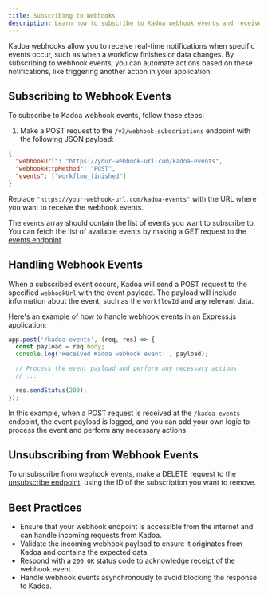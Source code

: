 ```yaml
---
title: Subscribing to Webhooks
description: Learn how to subscribe to Kadoa webhook events and receive real-time notifications about workflow events.
---
```


Kadoa webhooks allow you to receive real-time notifications when specific events occur, such as when a workflow finishes or data changes.
By subscribing to webhook events, you can automate actions based on these notifications, like triggering another action in your application.

## Subscribing to Webhook Events

To subscribe to Kadoa webhook events, follow these steps:

1. Make a POST request to the `/v3/webhook-subscriptions` endpoint with the following JSON payload:

```json
{
  "webhookUrl": "https://your-webhook-url.com/kadoa-events",
  "webhookHttpMethod": "POST",
  "events": ["workflow_finished"]
}
```

Replace `"https://your-webhook-url.com/kadoa-events"` with the URL where you want to receive the webhook events.

The `events` array should contain the list of events you want to subscribe to. You can fetch the list of available events by making a GET request to the [events endpoint](/api-reference/webhook-management/subscribe-to-webhook-events).

## Handling Webhook Events

When a subscribed event occurs, Kadoa will send a POST request to the specified `webhookUrl` with the event payload. The payload will include information about the event, such as the `workflowId` and any relevant data.

Here's an example of how to handle webhook events in an Express.js application:

```javascript
app.post('/kadoa-events', (req, res) => {
  const payload = req.body;
  console.log('Received Kadoa webhook event:', payload);

  // Process the event payload and perform any necessary actions
  // ...

  res.sendStatus(200);
});
```

In this example, when a POST request is received at the `/kadoa-events` endpoint, the event payload is logged, and you can add your own logic to process the event and perform any necessary actions.

## Unsubscribing from Webhook Events

To unsubscribe from webhook events, make a DELETE request to the [unsubscribe endpoint](/api-reference/webhook-management/unsubscribe-from-webhook-events), using the ID of the subscription you want to remove.

## Best Practices

- Ensure that your webhook endpoint is accessible from the internet and can handle incoming requests from Kadoa.
- Validate the incoming webhook payload to ensure it originates from Kadoa and contains the expected data.
- Respond with a `200 OK` status code to acknowledge receipt of the webhook event.
- Handle webhook events asynchronously to avoid blocking the response to Kadoa.

